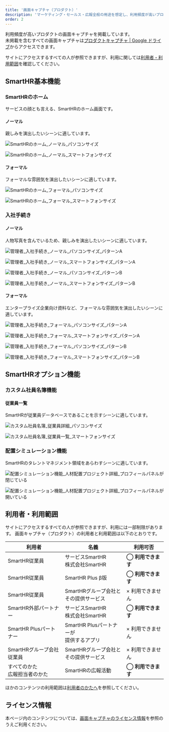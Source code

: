 ```yaml
---
title: '画面キャプチャ（プロダクト）'
description: 'マーケティング・セールス・広報全般の用途を想定し、利用頻度が高いプロダクトの画面キャプチャを掲載しています。'
order: 2
---
```




利用頻度が高いプロダクトの画面キャプチャを掲載しています。  
未掲載を含むすべての画面キャプチャは<a href="https://drive.google.com/drive/folders/1PT1gK4rrz8DufFkFc2r3Z_xpp03YxHwC" target="_blank">プロダクトキャプチャ | Google ドライブ</a>からアクセスできます。

サイトにアクセスするすべての人が参照できますが、利用に関しては[利用者・利用範囲](#h2-2)を確認してください。



## SmartHR基本機能

### SmartHRのホーム
サービスの顔とも言える、SmartHRのホーム画面です。

#### ノーマル
親しみを演出したいシーンに適しています。

<Grid autoRepeat="auto-fill" size="250px">

  <CaptureImageWithDesc description="パソコンサイズ">

  ![SmartHRのホーム_ノーマル_パソコンサイズ](./images/service_capture/SmartHRのホーム_ノーマル_パソコンサイズ.png)

  </CaptureImageWithDesc>

  <CaptureImageWithDesc description="スマートフォンサイズ">

  ![SmartHRのホーム_ノーマル_スマートフォンサイズ](./images/service_capture/SmartHRのホーム_ノーマル_スマートフォンサイズ.png)

  </CaptureImageWithDesc>

</Grid>


#### フォーマル
フォーマルな雰囲気を演出したいシーンに適しています。

<Grid autoRepeat="auto-fill" size="250px">

  <CaptureImageWithDesc description="パソコンサイズ">

  ![SmartHRのホーム_フォーマル_パソコンサイズ](./images/service_capture/SmartHRのホーム_フォーマル_パソコンサイズ.png)

  </CaptureImageWithDesc>

  <CaptureImageWithDesc description="スマートフォンサイズ">

  ![SmartHRのホーム_フォーマル_スマートフォンサイズ](./images/service_capture/SmartHRのホーム_フォーマル_スマートフォンサイズ.png)

  </CaptureImageWithDesc>

</Grid>



### 入社手続き

#### ノーマル

人物写真を含んでいるため、親しみを演出したいシーンに適しています。

<Grid autoRepeat="auto-fill" size="250px">

  <CaptureImageWithDesc description="パソコンサイズ　パターンA">

  ![管理者_入社手続き_ノーマル_パソコンサイズ_パターンA](./images/service_capture/管理者_入社手続き_ノーマル_パソコンサイズ_パターンA.png)

  </CaptureImageWithDesc>

  <CaptureImageWithDesc description="スマートフォンサイズ　パターンA">

  ![管理者_入社手続き_ノーマル_スマートフォンサイズ_パターンA](./images/service_capture/管理者_入社手続き_ノーマル_スマートフォンサイズ_パターンA.png)

  </CaptureImageWithDesc>

  <CaptureImageWithDesc description="パソコンサイズ　パターンB">

  ![管理者_入社手続き_ノーマル_パソコンサイズ_パターンB](./images/service_capture/管理者_入社手続き_ノーマル_パソコンサイズ_パターンB.png)

  </CaptureImageWithDesc>

  <CaptureImageWithDesc description="スマートフォンサイズ　パターンB">

  ![管理者_入社手続き_ノーマル_スマートフォンサイズ_パターンB](./images/service_capture/管理者_入社手続き_ノーマル_スマートフォンサイズ_パターンB.png)

  </CaptureImageWithDesc>

</Grid>


#### フォーマル

エンタープライズ企業向け資料など、フォーマルな雰囲気を演出したいシーンに適しています。

<Grid autoRepeat="auto-fill" size="250px">

  <CaptureImageWithDesc description="パソコンサイズ　パターンA">

  ![管理者_入社手続き_フォーマル_パソコンサイズ_パターンA](./images/service_capture/管理者_入社手続き_フォーマル_パソコンサイズ_パターンA.png)

  </CaptureImageWithDesc>

  <CaptureImageWithDesc description="スマートフォンサイズ　パターンA">

  ![管理者_入社手続き_フォーマル_スマートフォンサイズ_パターンA](./images/service_capture/管理者_入社手続き_フォーマル_スマートフォンサイズ_パターンA.png)

  </CaptureImageWithDesc>

  <CaptureImageWithDesc description="パソコンサイズ　パターンB">

  ![管理者_入社手続き_フォーマル_パソコンサイズ_パターンB](./images/service_capture/管理者_入社手続き_フォーマル_パソコンサイズ_パターンB.png)

  </CaptureImageWithDesc>

  <CaptureImageWithDesc description="スマートフォンサイズ　パターンB">

  ![管理者_入社手続き_フォーマル_スマートフォンサイズ_パターンB](./images/service_capture/管理者_入社手続き_フォーマル_スマートフォンサイズ_パターンB.png)

  </CaptureImageWithDesc>

</Grid>


## SmartHRオプション機能

### カスタム社員名簿機能

#### 従業員一覧

SmartHRが従業員データベースであることを示すシーンに適しています。

<Grid autoRepeat="auto-fill" size="250px">

  <CaptureImageWithDesc description="パソコンサイズ">

  ![カスタム社員名簿_従業員詳細_パソコンサイズ](./images/service_capture/カスタム社員名簿_従業員詳細.png)

  </CaptureImageWithDesc>

  <CaptureImageWithDesc description="スマートフォンサイズ">

  ![カスタム社員名簿_従業員一覧_スマートフォンサイズ](./images/service_capture/カスタム社員名簿_従業員一覧_スマートフォンサイズ.png)

  </CaptureImageWithDesc>

</Grid>


### 配置シミュレーション機能

SmartHRのタレントマネジメント領域をあらわすシーンに適しています。

<Grid autoRepeat="auto-fill" size="250px">

  <CaptureImageWithDesc description="プロフィールパネルが閉じている">

  ![配置シミュレーション機能_人材配置プロジェクト詳細_プロフィールパネルが閉じている](./images/service_capture/配置シミュレーション機能_人材配置プロジェクト詳細_プロフィールパネルが閉じている.png)

  </CaptureImageWithDesc>

  <CaptureImageWithDesc description="プロフィールパネルが開いている">

  ![配置シミュレーション機能_人材配置プロジェクト詳細_プロフィールパネルが開いている](./images/service_capture/配置シミュレーション機能_人材配置プロジェクト詳細_プロフィールパネルが開いている.png)

  </CaptureImageWithDesc>

</Grid>



## 利用者・利用範囲

サイトにアクセスするすべての人が参照できますが、利用には一部制限があります。
画面キャプチャ（プロダクト）の利用者と利用範囲は以下のとおりです。

<TableWrapper>
  <table>
    <thead>
      <tr>
        <th>利用者</th>
        <th>名義</th>
        <th>利用可否</th>
      </tr>
    </thead>
    <tbody>
      <tr>
        <td>SmartHR従業員</td>
        <td>サービスSmartHR<br/>株式会社SmartHR</td>
        <td><strong>◯ 利用できます</strong></td>
      </tr>
      <tr>
        <td>SmartHR従業員</td>
        <td>SmartHR Plus β版</td>
        <td><strong>◯ 利用できます</strong></td>
      </tr>
      <tr>
        <td>SmartHR従業員</td>
        <td>SmartHRグループ会社と<br/>その提供サービス</td>
        <td>× 利用できません</td>
      </tr>
      <tr>
        <td>SmartHR外部パートナー</td>
        <td>サービスSmartHR<br/>株式会社SmartHR</td>
        <td><strong>◯ 利用できます</strong></td>
      </tr>
      <tr>
        <td>SmartHR Plusパートナー</td>
        <td>SmartHR Plusパートナーが<br/>提供するアプリ</td>
        <td>× 利用できません</td>
      </tr>
      <tr>
        <td>SmartHRグループ会社<br/>従業員</td>
        <td>SmartHRグループ会社と<br/>その提供サービス</td>
        <td>× 利用できません</td>
      </tr>
      <tr>
        <td>すべてのかた<br/>広報担当者のかた</td>
        <td>SmartHRの広報活動</td>
        <td><strong>◯ 利用できます</strong></td>
      </tr>
    </tbody>
  </table>
</TableWrapper>

ほかのコンテンツの利用範囲は[利用者のかたへ](/introduction/user/)を参照してください。


## ライセンス情報
本ページ内のコンテンツについては、[画面キャプチャのライセンス情報](/communication/capture/#h2-2)を参照のうえご利用ください。
